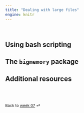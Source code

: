 ```yaml
---
title: "Dealing with large files"
engine: knitr
---
```


<br>


## Using bash scripting

## The `bigmemory` package




## Additional resources

<br><br>

::: {style="font-size: 0.875em;"}
Back to [week 07](/weeks/week-7.qmd) ⏎
:::